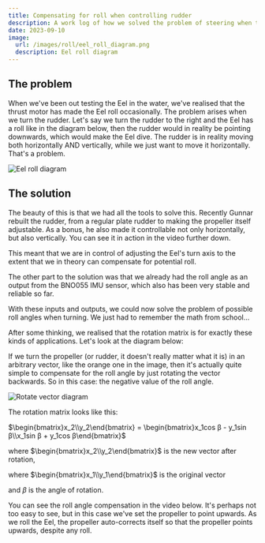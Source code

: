 ```yaml
---
title: Compensating for roll when controlling rudder
description: A work log of how we solved the problem of steering when the Eel is rolling.
date: 2023-09-10
image:
  url: /images/roll/eel_roll_diagram.png
  description: Eel roll diagram
---
```



## The problem

When we've been out testing the Eel in the water, we've realised that the thrust motor has made the Eel roll occasionally. The problem arises when we turn the rudder. Let's say we turn the rudder to the right and the Eel has a roll like in the diagram below, then the rudder would in reality be pointing downwards, which would make the Eel dive. The rudder is in reality moving both horizontally AND vertically, while we just want to move it horizontally. That's a problem.

![Eel roll diagram](/images/roll/eel_roll_diagram.png)

## The solution

The beauty of this is that we had all the tools to solve this. Recently Gunnar rebuilt the rudder, from a regular plate rudder to making the propeller itself adjustable. As a bonus, he also made it controllable not only horizontally, but also vertically. You can see it in action in the video further down.

This meant that we are in control of adjusting the Eel's turn axis to the extent that we in theory can compensate for potential roll.

The other part to the solution was that we already had the roll angle as an output from the BNO055 IMU sensor, which also has been very stable and reliable so far.

With these inputs and outputs, we could now solve the problem of possible roll angles when turning. We just had to remember the math from school...

After some thinking, we realised that the rotation matrix is for exactly these kinds of applications. Let's look at the diagram below:

If we turn the propeller (or rudder, it doesn't really matter what it is) in an arbitrary vector, like the orange one in the image, then it's actually quite simple to compensate for the roll angle by just rotating the vector backwards. So in this case: the negative value of the roll angle.

![Rotate vector diagram](/images/roll/rotate_vector_diagram.png)

The rotation matrix looks like this:

$\begin{bmatrix}x_2\\y_2\end{bmatrix} = \begin{bmatrix}x_1cos β - y_1sin β\\x_1sin β + y_1cos β\end{bmatrix}$

where $\begin{bmatrix}x_2\\y_2\end{bmatrix}$ is the new vector after rotation,

where $\begin{bmatrix}x_1\\y_1\end{bmatrix}$ is the original vector

and $β$ is the angle of rotation.

You can see the roll angle compensation in the video below. It's perhaps not too easy to see, but in this case we've set the propeller to point upwards. As we roll the Eel, the propeller auto-corrects itself so that the propeller points upwards, despite any roll.

<YouTube id="https://youtu.be/v1sMqZnrT1Y" />
